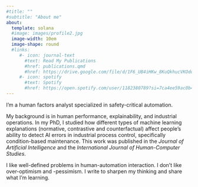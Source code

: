 ```yaml
---
#title: ""
#subtitle: "About me"
about:
  template: solana
  #image: images/profile2.jpg
  image-width: 10em
  image-shape: round
  #links:
     #- icon: journal-text
       #text: Read My Publications
       #href: publications.qmd
       #href: https://drive.google.com/file/d/1F6_UB4iHKw_8KuQkhucVKOdoi_U4X7JW/view?usp=sharing
     #- icon: spotify
       #text: Spotify
       #href: https://open.spotify.com/user/1182380789?si=7ca4ee59ac0b4619
---
```


I'm a human factors analyst specialized in safety-critical automation.

My background is in human performance, explainability, and industrial operations. In my PhD, I studied how different types of machine learning explanations (normative, contrastive and counterfactual) affect people's ability to detect AI errors in industrial process control, specifically condition-based maintenance. This work was published in the *Journal of Artificial Intelligence* and the *International Journal of Human-Computer Studies*.

I like well-defined problems in human-automation interaction. I don't like over-optimism and -pessimism. I write to sharpen my thinking and share what I'm learning.
